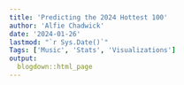 ```yaml
---
title: 'Predicting the 2024 Hottest 100'
author: 'Alfie Chadwick'
date: '2024-01-26'
lastmod: "`r Sys.Date()`"
Tags: ['Music', 'Stats', 'Visualizations']
output:
  blogdown::html_page
---
```

